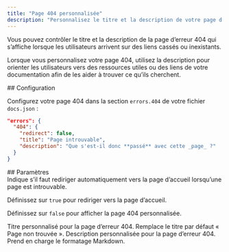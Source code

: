 ```yaml
---
title: "Page 404 personnalisée"
description: "Personnalisez le titre et la description de votre page d’erreur 404"
---
```


Vous pouvez contrôler le titre et la description de la page d’erreur 404 qui s’affiche lorsque les utilisateurs arrivent sur des liens cassés ou inexistants.

Lorsque vous personnalisez votre page 404, utilisez la description pour orienter les utilisateurs vers des ressources utiles ou des liens de votre documentation afin de les aider à trouver ce qu’ils cherchent.

<div id="configuration">
  ## Configuration
</div>

Configurez votre page 404 dans la section `errors.404` de votre fichier `docs.json` :

```json
"errors": {
  "404": {
    "redirect": false,
    "title": "Page introuvable",
    "description": "Que s'est-il donc **passé** avec cette _page_ ?"
  }
}
```


<div id="parameters">
  ## Paramètres
</div>

<ResponseField name="redirect" type="boolean">
  Indique s’il faut rediriger automatiquement vers la page d’accueil lorsqu’une page est introuvable.
  
  Définissez sur `true` pour rediriger vers la page d’accueil.

  Définissez sur `false` pour afficher la page 404 personnalisée.
</ResponseField>

<ResponseField name="title" type="string">
  Titre personnalisé pour la page d’erreur 404. Remplace le titre par défaut « Page non trouvée ».
</ResponseField>

<ResponseField name="description" type="string">
  Description personnalisée pour la page d’erreur 404. Prend en charge le formatage Markdown.
</ResponseField>